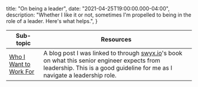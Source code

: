 
  title: "On being a leader",
  date: "2021-04-25T19:00:00.000-04:00",
  description: "Whether I like it or not, sometimes I'm propelled to being in the role of a leader. Here's what helps.",
}


| Sub-topic | Resources |
|-|-|
| [Who I Want to Work For](https://keavy.com/work/who-i-want-to-work-for/) | A blog post I was linked to through [swyx.io](https://swyx.io)'s book on what this senior engineer expects from leadership. This is a good guideline for me as I navigate a leadership role. |
